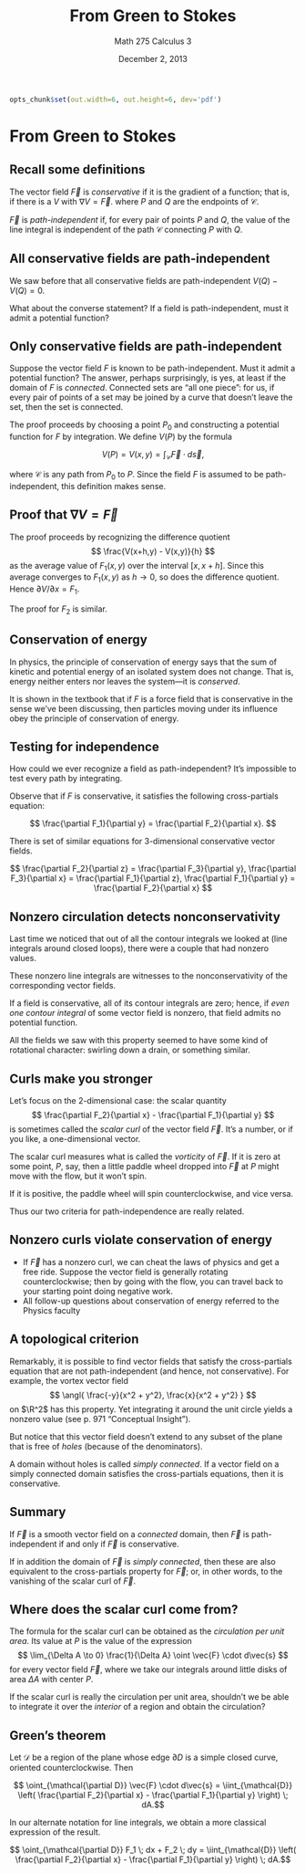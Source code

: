% From Green to Stokes
% Math 275 Calculus 3
% December 2, 2013

```{r setup, echo=FALSE, include=FALSE}
opts_chunk$set(out.width=6, out.height=6, dev='pdf')
```

# From Green to Stokes

## Recall some definitions

The vector field $\vec{F}$ is *conservative* if it is the gradient of a function; that is, if there is a $V$ with $\nabla V = \vec{F}$. 
\begin{equation*}
    \oint_{\mathcal{C}} \nabla V \cdot d\vec{s} = V(Q) - V(P)
\end{equation*}
where $P$ and $Q$ are the endpoints of $\mathcal{C}$.

$\vec{F}$ is *path-independent* if, for every pair of points $P$ and $Q$, the value of the line integral
\begin{equation*}
    \int_{\mathcal{C}} \vec{F} \cdot d\vec{s}
\end{equation*}
is independent of the path $\mathcal{C}$ connecting $P$ with $Q$.

## All conservative fields are path-independent

We saw before that all conservative fields are path-independent $V(Q) - V(Q) = 0$.

What about the converse statement? If a field is path-independent, must it admit a potential function?

## Only conservative fields are path-independent

Suppose the vector field $F$ is known to be path-independent. Must it admit a potential function? The answer, perhaps surprisingly, is yes, at least if the domain of $F$ is *connected*. Connected sets are "all one piece": for us, if every pair of points of a set may be joined by a curve that doesn't leave the set, then the set is connected.

The proof proceeds by choosing a point $P_0$ and constructing a potential function for $F$ by integration. We define $V(P)$ by the formula

$$ V(P) = V(x,y) = \int_{\mathcal{C}} \vec{F} \cdot d\vec{s}, $$

where $\mathcal{C}$ is any path from $P_0$ to $P$. Since the field $F$ is assumed to be path-independent, this definition makes sense.

## Proof that $\nabla V = \vec{F}$

The proof proceeds by recognizing the difference quotient
$$ \frac{V(x+h,y) - V(x,y)}{h} $$ as the average value of $F_1(x,y)$ over the interval $[x,x+h]$. Since this average converges to $F_1(x,y)$ as $h \to 0$, so does the difference quotient. Hence $\partial V/\partial x = F_1$. 

The proof for $F_2$ is similar.

## Conservation of energy

In physics, the principle of conservation of energy says that the sum of kinetic and potential energy of an isolated system does not change. That is, energy neither enters nor leaves the system---it is *conserved*. 

It is shown in the textbook that if $F$ is a force field that is conservative in the sense we've been discussing, then particles moving under its influence obey the principle of conservation of energy.

## Testing for independence

How could we ever recognize a field as path-independent? It's impossible to test every path by integrating. 

Observe that if $F$ is conservative, it satisfies the following cross-partials equation:

$$ \frac{\partial F_1}{\partial y} = \frac{\partial F_2}{\partial x}. $$

There is set of similar equations for 3-dimensional conservative vector fields.

$$ \frac{\partial F_2}{\partial z} = \frac{\partial F_3}{\partial y}, \frac{\partial F_3}{\partial x} = \frac{\partial F_1}{\partial z}, \frac{\partial F_1}{\partial y} = \frac{\partial F_2}{\partial x} $$

## Nonzero circulation detects nonconservativity

Last time we noticed that out of all the contour integrals we looked at (line integrals around closed loops), there were a couple that had nonzero values. 

These nonzero line integrals are witnesses to the nonconservativity of the corresponding vector fields.

If a field is conservative, all of its contour integrals are zero; hence, if *even one contour integral* of some vector field is nonzero, that field admits no potential function. 

All the fields we saw with this property seemed to have some kind of rotational character: swirling down a drain, or something similar.

## Curls make you stronger

Let's focus on the 2-dimensional case: the scalar quantity 
$$ \frac{\partial F_2}{\partial x} - \frac{\partial F_1}{\partial y} $$
is sometimes called the *scalar curl* of the vector field $\vec{F}$. It's a number, or if you like, a one-dimensional vector.

The scalar curl measures what is called the *vorticity* of $\vec{F}$. If it is zero at some point, $P$, say, then a little paddle wheel dropped into $\vec{F}$ at $P$ might move with the flow, but it won't spin.

If it is positive, the paddle wheel will spin counterclockwise, and vice versa. 

Thus our two criteria for path-independence are really related.

## Nonzero curls violate conservation of energy

* If $\vec{F}$ has a nonzero curl, we can cheat the laws of physics and get a free ride. Suppose the vector field is generally rotating counterclockwise; then by going with the flow, you can travel back to your starting point doing negative work.
* All follow-up questions about conservation of energy referred to the Physics faculty

## A topological criterion

Remarkably, it is possible to find vector fields that satisfy the cross-partials equation that are not path-independent (and hence, not conservative). For example, the vortex vector field
$$ \angl{ \frac{-y}{x^2 + y^2}, \frac{x}{x^2 + y^2} } $$
on $\R^2$ has this property. Yet integrating it around the unit circle yields a nonzero value (see p. 971 "Conceptual Insight").

But notice that this vector field doesn't extend to any subset of the plane that is free of *holes* (because of the denominators).

A domain without holes is called *simply connected*. If a vector field on a simply connected domain satisfies the cross-partials equations, then it is conservative.

## Summary

If $\vec{F}$ is a smooth vector field on a *connected* domain, then $\vec{F}$ is path-independent if and only if $\vec{F}$ is conservative.

If in addition the domain of $\vec{F}$ is *simply connected*, then these are also equivalent to the cross-partials property for $\vec{F}$; or, in other words, to the vanishing of the scalar curl of $\vec{F}$.

## Where does the scalar curl come from?

The formula for the scalar curl can be obtained as the *circulation per unit area*. Its value at $P$ is the value of the expression
$$ \lim_{\Delta A \to 0} \frac{1}{\Delta A} \oint \vec{F} \cdot d\vec{s} $$
for every vector field $\vec{F}$, where we take our integrals around little disks of area $\Delta A$ with center $P$.

If the scalar curl is really the circulation per unit area, shouldn't we be able to integrate it over the *interior* of a region and obtain the circulation?

## Green's theorem

Let $\mathcal{D}$ be a region of the plane whose edge $\partial D$ is a simple closed curve, oriented counterclockwise. Then

$$ \oint_{\mathcal{\partial D}} \vec{F} \cdot d\vec{s} = \iint_{\mathcal{D}} \left( \frac{\partial F_2}{\partial x} - \frac{\partial F_1}{\partial y} \right) \; dA.$$

In our alternate notation for line integrals, we obtain a more classical expression of the result.

$$ \oint_{\mathcal{\partial D}} F_1 \; dx + F_2 \; dy = \iint_{\mathcal{D}} \left( \frac{\partial F_2}{\partial x} - \frac{\partial F_1}{\partial y} \right) \; dA.$$
